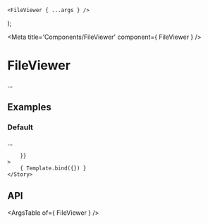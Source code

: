 
	<FileViewer { ...args } />
);

<Meta title='Components/FileViewer' component={ FileViewer } />

# FileViewer

...

## Examples

### Default

...

<Canvas>
	<Story
		name="Default"
		args={{
			
		}}
	>
		{ Template.bind({}) }
	</Story>
</Canvas>

## API

<ArgsTable of={ FileViewer } />
